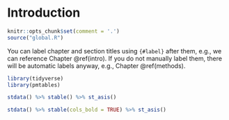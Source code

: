# Introduction {#intro}

```r
knitr::opts_chunk$set(comment = '.')
source("global.R")
```


You can label chapter and section titles using `{#label}` after them, e.g., we can reference Chapter \@ref(intro). If you do not manually label them, there will be automatic labels anyway, e.g., Chapter \@ref(methods).

```r
library(tidyverse)
library(pmtables)

stdata() %>% stable() %>% st_asis()
```

\clearpage


```r
stdata() %>% stable(cols_bold = TRUE) %>% st_asis()
```

\clearpage